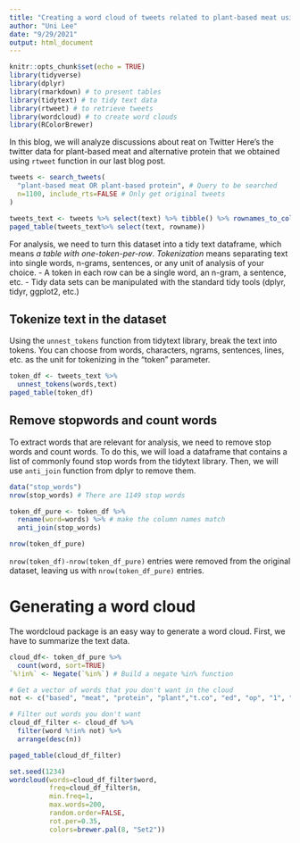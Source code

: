 ```yaml
---
title: "Creating a word cloud of tweets related to plant-based meat using rtweet and tidytext packages"
author: "Uni Lee"
date: "9/29/2021"
output: html_document
---
```


```r
knitr::opts_chunk$set(echo = TRUE)
library(tidyverse)
library(dplyr)
library(rmarkdown) # to present tables 
library(tidytext) # to tidy text data
library(rtweet) # to retrieve tweets
library(wordcloud) # to create word clouds
library(RColorBrewer)

```


In this blog, we will analyze discussions about reat on Twitter Here's the twitter data for plant-based meat and alternative protein that we obtained using `rtweet` function in our last blog post. 

```r
tweets <- search_tweets(
  "plant-based meat OR plant-based protein", # Query to be searched
  n=1100, include_rts=FALSE # Only get original tweets 
)

tweets_text <- tweets %>% select(text) %>% tibble() %>% rownames_to_column()
paged_table(tweets_text%>% select(text, rowname))
```

For analysis, we need to turn this dataset into a tidy text dataframe, which means *a table with one-token-per-row*. *Tokenization* means separating text into single words, n-grams, sentences, or any unit of analysis of your choice. 
- A token in each row can be a single word, an n-gram, a sentence, etc.
- Tidy data sets can be manipulated with the standard tidy tools (dplyr, tidyr, ggplot2, etc.)

## Tokenize text in the dataset

Using the `unnest_tokens` function from tidytext library, break the text into tokens. You can choose from words, characters, ngrams, sentences, lines, etc. as the unit for tokenizing in the "token" parameter. 

```r
token_df <- tweets_text %>% 
  unnest_tokens(words,text)
paged_table(token_df)
```

## Remove stopwords and count words

To extract words that are relevant for analysis, we need to remove stop words and count words. To do this, we will load a dataframe that contains a list of commonly found stop words from the tidytext library. Then, we will use `anti_join` function from dplyr to remove them.

```r
data("stop_words")
nrow(stop_words) # There are 1149 stop words

token_df_pure <- token_df %>% 
  rename(word=words) %>% # make the column names match
  anti_join(stop_words)

nrow(token_df_pure)
```

`nrow(token_df)-nrow(token_df_pure)` entries were removed from the original dataset, leaving us with `nrow(token_df_pure)` entries.

# Generating a word cloud

The wordcloud package is an easy way to generate a word cloud. First, we have to summarize the text data. 

```r
cloud_df<- token_df_pure %>%
  count(word, sort=TRUE) 
`%!in%` <- Negate(`%in%`) # Build a negate %in% function

# Get a vector of words that you don't want in the cloud
not <- c("based", "meat", "protein", "plant","t.co", "ed", "op", "1", "amp", "23", "https", "de", "it's", "i'm", "15", "hh", "held", "jbs", "hitread", "aren't", "article", "add", "100", 100, 12, "12", "i'm", 3, 2)

# Filter out words you don't want
cloud_df_filter <- cloud_df %>% 
  filter(word %!in% not) %>%
  arrange(desc(n))

paged_table(cloud_df_filter)

set.seed(1234)
wordcloud(words=cloud_df_filter$word,
          freq=cloud_df_filter$n,
          min.freq=1,
          max.words=200,
          random.order=FALSE,
          rot.per=0.35,
          colors=brewer.pal(8, "Set2"))
```



